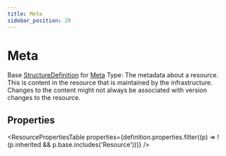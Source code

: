 ```yaml
---
title: Meta
sidebar_position: 20
---
```


# Meta

Base <a href="/docs/api/fhir/resources/structuredefinition">StructureDefinition</a> for <a href="/docs/api/fhir/datatypes/meta">Meta</a> Type: The metadata about a resource. This is content in the resource that is maintained by the infrastructure. Changes to the content might not always be associated with version changes to the resource.

<Tabs queryString="section">
<TabItem value="schema" label="Schema" default>


## Properties


<ResourcePropertiesTable properties={definition.properties.filter((p) => !(p.inherited && p.base.includes('Resource')))} />


</TabItem>
  
  
  
  

</Tabs>
